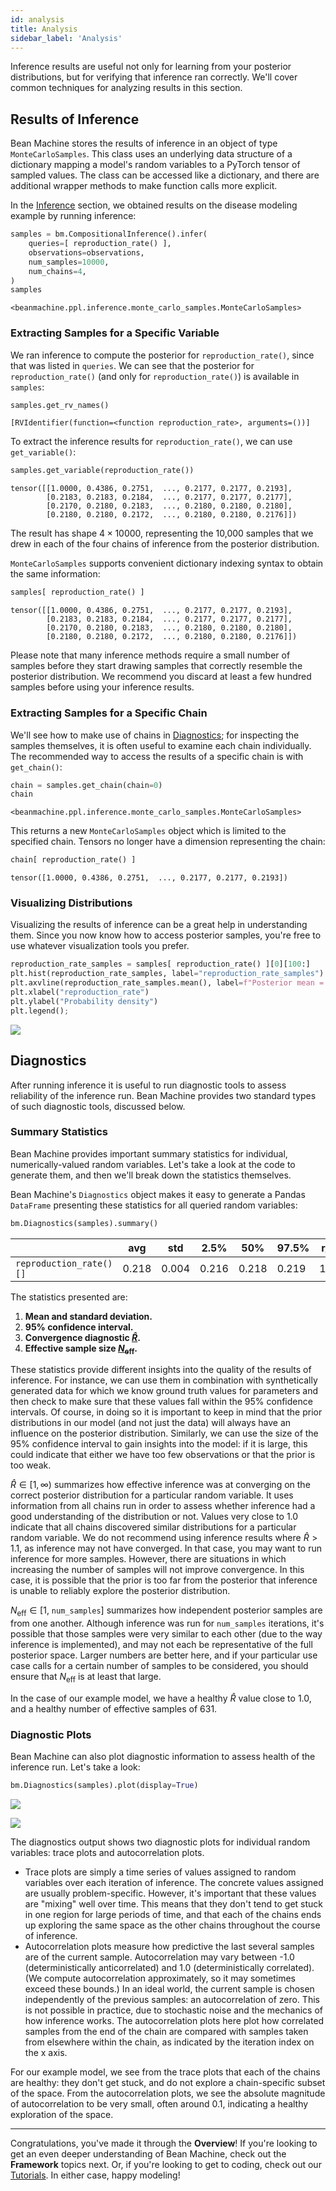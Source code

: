 ```yaml
---
id: analysis
title: Analysis
sidebar_label: 'Analysis'
---
```


<!-- ;;;
  return (
    <div id={plotData["target_id"]}>
      <BrowserOnly>
        {() => {{window.Bokeh.embed.embed_item(plotData)}}}
      </BrowserOnly>
    </div>
  )
}

;;; -->

<!-- @import "../../header.md" -->

Inference results are useful not only for learning from your posterior distributions, but for verifying that inference ran correctly. We'll cover common techniques for analyzing results in this section.

## Results of Inference

Bean Machine stores the results of inference in an object of type `MonteCarloSamples`. This class uses
an underlying data structure of a dictionary mapping a model's random variables to a PyTorch tensor of sampled values. The class can be accessed like a dictionary, and there are additional wrapper methods to make function calls more explicit.

In the [Inference](../inference/inference.md) section, we obtained results on the disease modeling example by running inference:

```py
samples = bm.CompositionalInference().infer(
    queries=[ reproduction_rate() ],
    observations=observations,
    num_samples=10000,
    num_chains=4,
)
samples
```
```
<beanmachine.ppl.inference.monte_carlo_samples.MonteCarloSamples>
```

### Extracting Samples for a Specific Variable

We ran inference to compute the posterior for `reproduction_rate()`, since that was listed in `queries`. We can see that the posterior for `reproduction_rate()` (and only for `reproduction_rate()`) is available in `samples`:

```py
samples.get_rv_names()
```
```
[RVIdentifier(function=<function reproduction_rate>, arguments=())]
```

To extract the inference results for `reproduction_rate()`, we can use `get_variable()`:

```py
samples.get_variable(reproduction_rate())
```
```
tensor([[1.0000, 0.4386, 0.2751,  ..., 0.2177, 0.2177, 0.2193],
        [0.2183, 0.2183, 0.2184,  ..., 0.2177, 0.2177, 0.2177],
        [0.2170, 0.2180, 0.2183,  ..., 0.2180, 0.2180, 0.2180],
        [0.2180, 0.2180, 0.2172,  ..., 0.2180, 0.2180, 0.2176]])
```

The result has shape $4 \times 10000$, representing the 10,000 samples that we drew in each of the four chains of inference from the posterior distribution.

`MonteCarloSamples` supports convenient dictionary indexing syntax to obtain the same information:

```py
samples[ reproduction_rate() ]
```
```
tensor([[1.0000, 0.4386, 0.2751,  ..., 0.2177, 0.2177, 0.2193],
        [0.2183, 0.2183, 0.2184,  ..., 0.2177, 0.2177, 0.2177],
        [0.2170, 0.2180, 0.2183,  ..., 0.2180, 0.2180, 0.2180],
        [0.2180, 0.2180, 0.2172,  ..., 0.2180, 0.2180, 0.2176]])
```

Please note that many inference methods require a small number of samples before they start drawing samples that correctly resemble the posterior distribution. We recommend you discard at least a few hundred samples before using your inference results.

### Extracting Samples for a Specific Chain

We'll see how to make use of chains in [Diagnostics](#diagnostics); for inspecting the samples themselves, it is often useful to examine each chain individually. The recommended way to access the results of a specific chain is with `get_chain()`:

```py
chain = samples.get_chain(chain=0)
chain
```
```
<beanmachine.ppl.inference.monte_carlo_samples.MonteCarloSamples>
```

This returns a new `MonteCarloSamples` object which is limited to the specified chain. Tensors no longer have a dimension representing the chain:

```py
chain[ reproduction_rate() ]
```
```
tensor([1.0000, 0.4386, 0.2751,  ..., 0.2177, 0.2177, 0.2193])
```

### Visualizing Distributions

Visualizing the results of inference can be a great help in understanding them. Since you now know how to access posterior samples, you're free to use whatever visualization tools you prefer.

```py
reproduction_rate_samples = samples[ reproduction_rate() ][0][100:]
plt.hist(reproduction_rate_samples, label="reproduction_rate_samples")
plt.axvline(reproduction_rate_samples.mean(), label=f"Posterior mean = {reproduction_rate_samples.mean() :.2f}", color="K")
plt.xlabel("reproduction_rate")
plt.ylabel("Probability density")
plt.legend();
```

![](/img/posterior_reproduction_rate.png)

<!-- ;;; <BokehFigure plotData={plotDataPosteriorRate} /> -->

## <a name="diagnostics"></a>Diagnostics

After running inference it is useful to run diagnostic tools to assess reliability of the inference run. Bean Machine provides two standard types of such diagnostic tools, discussed below.

### Summary Statistics

Bean Machine provides important summary statistics for individual, numerically-valued random variables. Let's take a look at the code to generate them, and then we'll break down the statistics themselves.

Bean Machine's `Diagnostics` object makes it easy to generate a Pandas `DataFrame` presenting these statistics for all queried random variables:

```py
bm.Diagnostics(samples).summary()
```

| | avg | std | 2.5% | 50% | 97.5% | r_hat | n_eff
| -- | -- | -- | -- | -- | -- | -- | --
| `reproduction_rate()[]` | 0.218 | 0.004 | 0.216 | 0.218 | 0.219 | 1.003 | 631.315

The statistics presented are:

  1. **Mean and standard deviation.**
  2. **95% confidence interval.**
  3. **Convergence diagnostic [$\hat{R}$](https://projecteuclid.org/euclid.ss/1177011136).**
  4. **Effective sample size [$N_\text{eff}$](https://www.mcmchandbook.net/HandbookChapter1.pdf).**

These statistics provide different insights into the quality of the results of inference. For instance, we can use them in combination with synthetically generated data for which we know ground truth values for parameters and then check to make sure that these values fall within the 95% confidence intervals. Of course, in doing so it is important to keep in mind that the prior distributions in our model (and not just the data) will always have an influence on the posterior distribution. Similarly, we can use the size of the 95% confidence interval to gain insights into the model: if it is large, this could indicate that either we have too few observations or that the prior is too weak.

$\hat{R} \in [1, \infty)$ summarizes how effective inference was at converging on the correct posterior distribution for a particular random variable. It uses information from all chains run in order to assess whether inference had a good understanding of the distribution or not. Values very close to $1.0$ indicate that all chains discovered similar distributions for a particular random variable. We do not recommend using inference results where $\hat{R} > 1.1$, as inference may not have converged. In that case, you may want to run inference for more samples. However, there are situations in which increasing the number of samples will not improve convergence. In this case, it is possible that the prior is too far from the posterior that inference is unable to reliably explore the posterior distribution.

$N_\text{eff} \in [1,$ `num_samples`$]$ summarizes how independent posterior samples are from one another. Although inference was run for `num_samples` iterations, it's possible that those samples were very similar to each other (due to the way inference is implemented), and may not each be representative of the full posterior space. Larger numbers are better here, and if your particular use case calls for a certain number of samples to be considered, you should ensure that $N_\text{eff}$ is at least that large.

In the case of our example model, we have a healthy $\hat{R}$ value close to 1.0, and a healthy number of effective samples of 631.

### Diagnostic Plots

Bean Machine can also plot diagnostic information to assess health of the inference run. Let's take a look:

```py
bm.Diagnostics(samples).plot(display=True)
```

![](/img/trace_reproduction_rate.png)

<!-- ;;; <BokehFigure plotData={plotDataMCMCTrace} /> -->

![](/img/autocorrelation_reproduction_rate.png)

<BokehFigure plotData={plotDataMCMCAutocorrelation} />

<!-- ;;; <BokehFigure plotData={plotDataMCMCAutocorrelation} /> -->

The diagnostics output shows two diagnostic plots for individual random variables: trace plots and autocorrelation plots.

  * Trace plots are simply a time series of values assigned to random variables over each iteration of inference. The concrete values assigned are usually problem-specific. However, it's important that these values are "mixing" well over time. This means that they don't tend to get stuck in one region for large periods of time, and that each of the chains ends up exploring the same space as the other chains throughout the course of inference.
  * Autocorrelation plots measure how predictive the last several samples are of the current sample. Autocorrelation may vary between -1.0 (deterministically anticorrelated) and 1.0 (deterministically correlated). (We compute autocorrelation approximately, so it may sometimes exceed these bounds.) In an ideal world, the current sample is chosen independently of the previous samples: an autocorrelation of zero. This is not possible in practice, due to stochastic noise and the mechanics of how inference works. The autocorrelation plots here plot how correlated samples from the end of the chain are compared with samples taken from elsewhere within the chain, as indicated by the iteration index on the x axis.

For our example model, we see from the trace plots that each of the chains are healthy: they don't get stuck, and do not explore a chain-specific subset of the space. From the autocorrelation plots, we see the absolute magnitude of autocorrelation to be very small, often around 0.1, indicating a healthy exploration of the space.

---

Congratulations, you've made it through the **Overview**! If you're looking to get an even deeper understanding of Bean Machine, check out the **Framework** topics next. Or, if you're looking to get to coding, check out our [Tutorials](../tutorials/tutorials.md). In either case, happy modeling!

